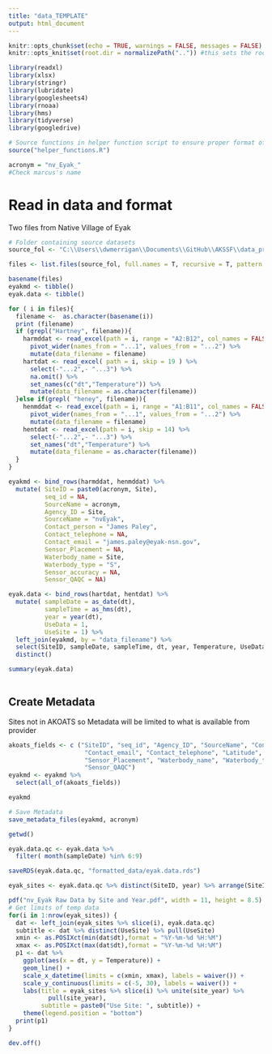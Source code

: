 ```yaml
---
title: "data_TEMPLATE"
output: html_document
---
```


```r
knitr::opts_chunk$set(echo = TRUE, warnings = FALSE, messages = FALSE)
knitr::opts_knit$set(root.dir = normalizePath("..")) #this sets the root.dir up one level back to the project so that paths are relative to the project directory.

library(readxl)
library(xlsx)
library(stringr)
library(lubridate)
library(googlesheets4)
library(rnoaa)
library(hms)
library(tidyverse)
library(googledrive) 
```


```r

# Source functions in helper function script to ensure proper format of saved data
source("helper_functions.R")

acronym = "nv_Eyak_"
#Check marcus's name

```

# Read in data and format
Two files from Native Village of Eyak

```r
# Folder containing source datasets
source_fol <- "C:\\Users\\dwmerrigan\\Documents\\GitHub\\AKSSF\\data_preparation\\source\\13_Native_Village_Eyak\\source"

files <- list.files(source_fol, full.names = T, recursive = T, pattern = ".*.csv|.*.xlsx")

basename(files)
eyakmd <- tibble()
eyak.data <- tibble()

for ( i in files){
  filename <-  as.character(basename(i))
  print (filename)
  if (grepl("Hartney", filename)){
    harmddat <- read_excel(path = i, range = "A2:B12", col_names = FALSE) %>% 
      pivot_wider(names_from = "...1", values_from = "...2") %>% 
      mutate(data_filename = filename)
    hartdat <- read_excel( path = i, skip = 19 ) %>% 
      select(-"...2",- "...3") %>% 
      na.omit() %>% 
      set_names(c("dt","Temperature")) %>% 
      mutate(data_filename = as.character(filename))
  }else if(grepl( "heney", filename)){
    henmddat <- read_excel(path = i, range = "A1:B11", col_names = FALSE) %>%
      pivot_wider(names_from = "...1", values_from = "...2") %>%
      mutate(data_filename = filename)
    hentdat <- read_excel(path = i, skip = 14) %>%
      select(-"...2",- "...3") %>% 
      set_names("dt","Temperature") %>%
      mutate(data_filename = as.character(filename))
  }
}

eyakmd <- bind_rows(harmddat, henmddat) %>% 
  mutate( SiteID = paste0(acronym, Site),
          seq_id = NA,
          SourceName = acronym,
          Agency_ID = Site,
          SourceName = "nvEyak",
          Contact_person = "James Paley",
          Contact_telephone = NA,
          Contact_email = "james.paley@eyak-nsn.gov",
          Sensor_Placement = NA,
          Waterbody_name = Site,
          Waterbody_type = "S",
          Sensor_accuracy = NA,
          Sensor_QAQC = NA)

eyak.data <- bind_rows(hartdat, hentdat) %>% 
  mutate( sampleDate = as_date(dt),
          sampleTime = as_hms(dt),
          year = year(dt),
          UseData = 1,
          UseSite = 1) %>% 
  left_join(eyakmd, by = "data_filename") %>% 
  select(SiteID, sampleDate, sampleTime, dt, year, Temperature, UseData, UseSite) %>% 
  distinct()

summary(eyak.data)
  

```

## Create Metadata
Sites not in AKOATS so Metadata will be limited to what is available from provider

```r

akoats_fields <- c ("SiteID", "seq_id", "Agency_ID", "SourceName", "Contact_person", 
                     "Contact_email", "Contact_telephone", "Latitude", "Longitude", 
                     "Sensor_Placement", "Waterbody_name", "Waterbody_type", "Sensor_accuracy", 
                     "Sensor_QAQC")
eyakmd <- eyakmd %>% 
  select(all_of(akoats_fields))

eyakmd

# Save Metadata
save_metadata_files(eyakmd, acronym)

```

```r
getwd()

eyak.data.qc <- eyak.data %>% 
  filter( month(sampleDate) %in% 6:9)

saveRDS(eyak.data.qc, "formatted_data/eyak.data.rds")

eyak_sites <- eyak.data.qc %>% distinct(SiteID, year) %>% arrange(SiteID, year)

pdf("nv_Eyak Raw Data by Site and Year.pdf", width = 11, height = 8.5)
# Get limits of temp data 
for(i in 1:nrow(eyak_sites)) {
  dat <- left_join(eyak_sites %>% slice(i), eyak.data.qc)
  subtitle <- dat %>% distinct(UseSite) %>% pull(UseSite)
  xmin <- as.POSIXct(min(dat$dt),format = "%Y-%m-%d %H:%M")
  xmax <- as.POSIXct(max(dat$dt),format = "%Y-%m-%d %H:%M")
  p1 <- dat %>% 
    ggplot(aes(x = dt, y = Temperature)) +
    geom_line() +
    scale_x_datetime(limits = c(xmin, xmax), labels = waiver()) +
    scale_y_continuous(limits = c(-5, 30), labels = waiver()) +
    labs(title = eyak_sites %>% slice(i) %>% unite(site_year) %>%
           pull(site_year),
         subtitle = paste0("Use Site: ", subtitle)) +
    theme(legend.position = "bottom")
  print(p1)
}

dev.off()

```
